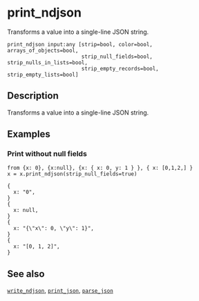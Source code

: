 
# print_ndjson

Transforms a value into a single-line JSON string.

```tql
print_ndjson input:any [strip=bool, color=bool, arrays_of_objects=bool,
                        strip_null_fields=bool, strip_nulls_in_lists=bool,
                        strip_empty_records=bool, strip_empty_lists=bool]
```

## Description

Transforms a value into a single-line JSON string.

<Docs test="print_json" />

## Examples

### Print without null fields

```tql
from {x: 0}, {x:null}, {x: { x: 0, y: 1 } }, { x: [0,1,2,] }
x = x.print_ndjson(strip_null_fields=true)
```
```tql
{
  x: "0",
}
{
  x: null,
}
{
  x: "{\"x\": 0, \"y\": 1}",
}
{
  x: "[0, 1, 2]",
}
```

## See also

[`write_ndjson`](../operators/write_ndjson.md), [`print_json`](./print_json.mdx),  [`parse_json`](parse_json.mdx)
